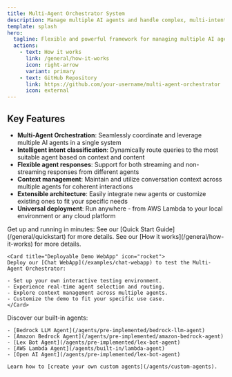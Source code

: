 ```yaml
---
title: Multi-Agent Orchestrator System
description: Manage multiple AI agents and handle complex, multi-intent conversations
template: splash
hero:
  tagline: Flexible and powerful framework for managing multiple AI agents and handling complex conversations 🤖🚀
  actions:
    - text: How it works
      link: /general/how-it-works
      icon: right-arrow
      variant: primary      
    - text: GitHub Repository
      link: https://github.com/your-username/multi-agent-orchestrator
      icon: external
---
```



## Key Features

- **Multi-Agent Orchestration**: Seamlessly coordinate and leverage multiple AI agents in a single system
- **Intelligent intent classification**: Dynamically route queries to the most suitable agent based on context and content
- **Flexible agent responses**: Support for both streaming and non-streaming responses from different agents
- **Context management**: Maintain and utilize conversation context across multiple agents for coherent interactions
- **Extensible architecture**: Easily integrate new agents or customize existing ones to fit your specific needs
- **Universal deployment**: Run anywhere - from AWS Lambda to your local environment or any cloud platform

<CardGrid>
  <Card title="Quick Installation" icon="rocket">
    Get up and running in minutes:
    See our [Quick Start Guide](/general/quickstart) for more details.
  </Card>

  <Card title="How it works" icon="rocket">
    See our [How it works](/general/how-it-works) for more details.
  </Card>

	<Card title="Deployable Demo WebApp" icon="rocket">
	Deploy our [Chat WebApp](/examples/chat-webapp) to test the Multi-Agent Orchestrator:

	- Set up your own interactive testing environment.
	- Experience real-time agent selection and routing.
	- Explore context management across multiple agents.
	- Customize the demo to fit your specific use case.
	</Card>

  <Card title="Powerful Agents" icon="puzzle">
    Discover our built-in agents:

    - [Bedrock LLM Agent](/agents/pre-implemented/bedrock-llm-agent)
    - [Amazon Bedrock Agent](/agents/pre-implemented/amazon-bedrock-agent)
    - [Lex Bot Agent](/agents/pre-implemented/lex-bot-agent)
    - [AWS Lambda Agent](/agents/built-in/lambda-agent)
    - [Open AI Agent](/agents/pre-implemented/lex-bot-agent)

    Learn how to [create your own custom agents](/agents/custom-agents).
  </Card>

</CardGrid>

